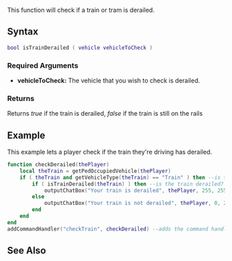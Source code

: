 

{{Server client function}}
This function will check if a train or tram is derailed.

==Syntax== 
<syntaxhighlight lang="lua">
bool isTrainDerailed ( vehicle vehicleToCheck )              
</syntaxhighlight> 
{{OOP||[[/vehicle.md|vehicle]]:isDerailed|derailed|setTrainDerailed}}
===Required Arguments=== 
*'''vehicleToCheck:''' The vehicle that you wish to check is derailed.

===Returns===
Returns ''true'' if the train is derailed, ''false'' if the train is still on the rails

==Example==
<section name="Example" class="server" show="true">
This example lets a player check if the train they're driving has derailed.
<syntaxhighlight lang="lua">
function checkDerailed(thePlayer)
    local theTrain = getPedOccupiedVehicle(thePlayer)
    if ( theTrain and getVehicleType(theTrain) == "Train" ) then --is the player in a vehicle and is it a train?
        if ( isTrainDerailed(theTrain) ) then --is the train derailed?
            outputChatBox("Your train is derailed", thePlayer, 255, 255, 0) --outputs a message
        else
            outputChatBox("Your train is not derailed", thePlayer, 0, 255, 0) --outputs a message
        end
    end
end
addCommandHandler("checkTrain", checkDerailed) --adds the command handler
</syntaxhighlight>
</section>

==See Also==
{{Vehicle_functions}}